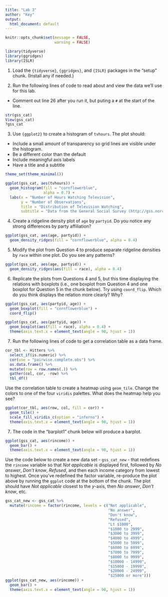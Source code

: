 ```yaml
---
title: "Lab 3"
author: "Key"
output:
  html_document: default
---
```


```r
knitr::opts_chunk$set(message = FALSE,
                      warning = FALSE)

library(tidyverse)
library(ggridges)
library(ISLR)
```

1. Load the `{tidyverse}`, `{ggridges}`, and `{ISLR}` packages in the "setup" chunk. (Install any if needed.)

2. Run the following lines of code to read about and view the data we'll use for this lab.

- Comment out line 26 after you run it, but puting a `#` at the start of the line.

```r
str(gss_cat)
View(gss_cat)
?gss_cat
```

3. Use `{ggplot2}` to create a histogram of `tvhours`. The plot should:
  + Include a small amount of transparency so grid lines are visible under the histogram.
  + Be a different color than the default
  + Include meaningful axis labels
  + Have a title and a subtitle

```r
theme_set(theme_minimal())

ggplot(gss_cat, aes(tvhours)) +
  geom_histogram(fill = "cornflowerblue", 
                 alpha = 0.7) +
  labs(x = "Number of Hours Watching Television",
       y = "Number of Observations",
       title = "Distribution of Television Watching",
       subtitle = "Data from the General Social Survey (http://gss.norc.org)")
```

4. Create a ridgeline density plot of `age` by `partyid`. Do you notice any strong  differences by party affiliation?

```r
ggplot(gss_cat, aes(age, partyid)) +
  geom_density_ridges(fill = "cornflowerblue", alpha = 0.4)
```

5. Modify the plot from Question 4 to produce separate ridgeline densities by `race` within one plot. Do you see any patterns?

```r
ggplot(gss_cat, aes(age, partyid)) +
  geom_density_ridges(aes(fill = race), alpha = 0.4)
```

6. Replicate the plots from Questions 4 and 5, but this time displaying the relations with boxplots (i.e., one boxplot from Question 4 and one boxplot for Question 5 in the chunk below). Try using `coord_flip`. Which do you think displays the relation more clearly? Why?
  
```r
ggplot(gss_cat, aes(partyid, age)) +
  geom_boxplot(fill = "cornflowerblue") +
  coord_flip()

ggplot(gss_cat, aes(partyid, age)) +
  geom_boxplot(aes(fill = race), alpha = 0.4) +
  theme(axis.text.x = element_text(angle = 90, hjust = 1))
```

7. Run the following lines of code to get a correlation table as a data frame.

```r

cor_tbl <- Hitters %>% 
  select_if(is.numeric) %>% 
  cor(use = "pairwise.complete.obs") %>% 
  as.data.frame() %>% 
  mutate(row = row.names(.)) %>% 
  gather(col, cor, -row) %>% 
  tbl_df()
```

Use the correlation table to create a heatmap using `geom_tile`. Change the colors to one of the four `viridis` palettes. What does the heatmap help you see?

```r
ggplot(cor_tbl, aes(row, col, fill = cor)) +
  geom_tile() +
  scale_fill_viridis_c(option = "inferno") +
  theme(axis.text.x = element_text(angle = 90, hjust = 1))
```

7. The code in the "barplot1" chunk below will produce a barplot. 

```r
ggplot(gss_cat, aes(rincome)) +
  geom_bar() +
  theme(axis.text.x = element_text(angle = 90, hjust = 1))
```

Use the code below to create a new data set - `gss_cat_new` - that redefines the `rincome` variable so that *Not applicable* is displayed first, followed by *No answer*, *Don't know*, *Refused*, and then each income category from lowest to highest. Once you've redefined the factor variable, re-produce the plot above by running the `ggplot` code at the bottom of the chunk. The plot should have *Not applicable* closest to the *y*-axis, then *No answer*, *Don't know*, etc.

```r
gss_cat_new <- gss_cat %>% 
  mutate(rincome = factor(rincome, levels = c("Not applicable",
                                              "No answer",
                                              "Don't know",
                                              "Refused",
                                              "Lt $1000",
                                              "$1000 to 2999",
                                              "$3000 to 3999",
                                              "$4000 to 4999",
                                              "$5000 to 5999",
                                              "$6000 to 6999",
                                              "$7000 to 7999",
                                              "$8000 to 9999",
                                              "$10000 - 14999",
                                              "$15000 - 19999",
                                              "$20000 - 24999",
                                              "$25000 or more")))
ggplot(gss_cat_new, aes(rincome)) +
  geom_bar() +
  theme(axis.text.x = element_text(angle = 90, hjust = 1))
```